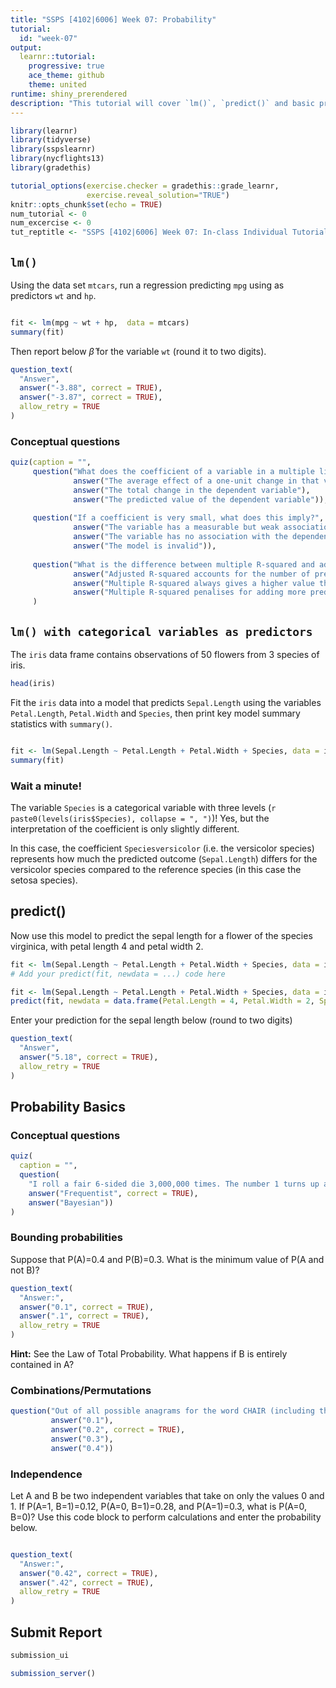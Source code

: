 ```yaml
---
title: "SSPS [4102|6006] Week 07: Probability"
tutorial:
  id: "week-07"
output:
  learnr::tutorial:
    progressive: true
    ace_theme: github
    theme: united
runtime: shiny_prerendered
description: "This tutorial will cover `lm()`, `predict()` and basic probability concepts. (Questions from tutorial designed by Matt Blackwell)"
---
```


```r
library(learnr)
library(tidyverse)
library(sspslearnr)
library(nycflights13)
library(gradethis)

tutorial_options(exercise.checker = gradethis::grade_learnr, 
                 exercise.reveal_solution="TRUE")
knitr::opts_chunk$set(echo = TRUE)
num_tutorial <- 0
num_excercise <- 0
tut_reptitle <- "SSPS [4102|6006] Week 07: In-class Individual Tutorial"
```


## `lm()`

Using the data set `mtcars`, run a regression predicting `mpg` using as predictors `wt` and `hp`. 

```r

```

```r
fit <- lm(mpg ~ wt + hp,  data = mtcars)
summary(fit)
```

Then report below $\hat{\beta}$ for the variable `wt` (round it to two digits).

```r
question_text(
  "Answer",
  answer("-3.88", correct = TRUE),
  answer("-3.87", correct = TRUE),
  allow_retry = TRUE
)
```

### Conceptual questions

```r
quiz(caption = "",
     question("What does the coefficient of a variable in a multiple linear regression model represent?",
              answer("The average effect of a one-unit change in that variable, holding other variables constant", correct = TRUE),
              answer("The total change in the dependent variable"),
              answer("The predicted value of the dependent variable")),
              
     question("If a coefficient is very small, what does this imply?",
              answer("The variable has a measurable but weak association with the dependent variable", correct = TRUE),
              answer("The variable has no association with the dependent variable"),
              answer("The model is invalid")),
              
     question("What is the difference between multiple R-squared and adjusted R-squared?",
              answer("Adjusted R-squared accounts for the number of predictors in the model", correct = TRUE),
              answer("Multiple R-squared always gives a higher value than adjusted R-squared"),
              answer("Multiple R-squared penalises for adding more predictors"))
     )
```


## `lm() with categorical variables as predictors`

The `iris` data frame contains observations of 50 flowers from 3 species of iris.

```r
head(iris)
```

Fit the `iris` data into a model that predicts `Sepal.Length` using the variables `Petal.Length`, `Petal.Width` and `Species`, then print key model summary statistics with `summary()`.

```r

```

```r
fit <- lm(Sepal.Length ~ Petal.Length + Petal.Width + Species, data = iris)
summary(fit)
```

### Wait a minute!

The variable `Species` is a categorical variable with three levels (`r paste0(levels(iris$Species), collapse = ", ")`)! Yes, but the interpretation of the coefficient is only slightly different.

In this case, the coefficient `Speciesversicolor` (i.e. the versicolor species) represents how much the predicted outcome (`Sepal.Length`) differs for the versicolor species compared to the reference species (in this case the setosa species).

## predict()

Now use this model to predict the sepal length for a flower of the species virginica, with petal length 4 and petal width 2.

```r
fit <- lm(Sepal.Length ~ Petal.Length + Petal.Width + Species, data = iris)
# Add your predict(fit, newdata = ...) code here
```

```r
fit <- lm(Sepal.Length ~ Petal.Length + Petal.Width + Species, data = iris)
predict(fit, newdata = data.frame(Petal.Length = 4, Petal.Width = 2, Species = "virginica"))
```

Enter your prediction for the sepal length below (round to two digits)

```r
question_text(
  "Answer",
  answer("5.18", correct = TRUE),
  allow_retry = TRUE
)
```

## Probability Basics

### Conceptual questions

```r
quiz(
  caption = "",
  question(
    "I roll a fair 6-sided die 3,000,000 times. The number 1 turns up approximately 500,000 times, so I conclude that the probability of a 1 is 1/6. What approach to probability does this ",
    answer("Frequentist", correct = TRUE),
    answer("Bayesian"))
)
```



### Bounding probabilities

Suppose that P(A)=0.4 and P(B)=0.3. What is the minimum value of P(A and not B)?


```r
question_text(
  "Answer:",
  answer("0.1", correct = TRUE),
  answer(".1", correct = TRUE),
  allow_retry = TRUE
)
```


<div id="filter-hint">
**Hint:** See the Law of Total Probability. What happens if B is entirely contained in A?
</div>


### Combinations/Permutations

```r
question("Out of all possible anagrams for the word CHAIR (including the original word), what is the probability that the letter I comes first?",
         answer("0.1"),
         answer("0.2", correct = TRUE),
         answer("0.3"),
         answer("0.4"))
```


### Independence

Let A and B be two independent variables that take on only the values 0 and 1. If P(A=1, B=1)=0.12, P(A=0, B=1)=0.28, and P(A=1)=0.3, what is P(A=0, B=0)? Use this code block to perform calculations and enter the probability below.


```r

```


```r
question_text(
  "Answer:",
  answer("0.42", correct = TRUE),
  answer(".42", correct = TRUE),
  allow_retry = TRUE
)
```


## Submit Report

```r
submission_ui
```

```r
submission_server()
```
